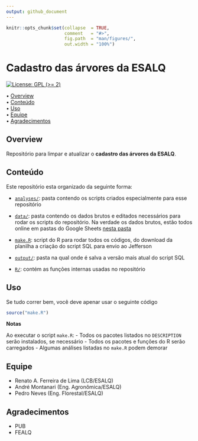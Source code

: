 ```yaml
---
output: github_document
---
```


<!-- README.md is generated from README.Rmd. Please edit that file -->


```r
knitr::opts_chunk$set(collapse  = TRUE,
                      comment   = "#>",
                      fig.path  = "man/figures/",
                      out.width = "100%")
```



<!-- cadastro_ESALQ <img src="man/figures/compendium-sticker.png" align="right" style="float:right; height:120px;"/> -->
Cadastro das árvores da ESALQ
=========================================================

<!-- badges: start -->
[![License: GPL (>= 2)](https://img.shields.io/badge/License-GPL%20%28%3E%3D%202%29-blue.svg)](https://choosealicense.com/licenses/gpl-2.0/)
<!-- badges: end -->



<p align="left">
  • <a href="#overview">Overview</a><br>
  • <a href="#conteúdo">Conteúdo</a><br>
  • <a href="#uso">Uso</a><br>
  • <a href="#equipe">Equipe</a><br>
  • <a href="#agradecimentos">Agradecimentos</a><br>
</p>



## Overview

Repositório para limpar e atualizar o **cadastro das árvores da ESALQ**.


## Conteúdo

Este repositório esta organizado da seguinte forma:

- [`analyses/`](https://github.com/LimaRAF/cadastro_ESALQ/tree/master/analyses):
pasta contendo os scripts criados especialmente para esse repositório

- [`data/`](https://github.com/LimaRAF/cadastro_ESALQ/tree/master/data):
pasta contendo os dados brutos e editados necessários para rodar os scripts do repositório. Na verdade os dados brutos, estão todos online em pastas do Google Sheets [nesta pasta](https://drive.google.com/drive/folders/1dnMfdS6csM8ZJIffZ6FUPPsXN6QgGzPY)

- [`make.R`](https://github.com/LimaRAF/cadastro_ESALQ/tree/master/make.R):
script do R para rodar todos os códigos, do download da planilha a criação 
do script SQL para envio ao Jefferson

- [`output/`](https://github.com/LimaRAF/cadastro_ESALQ/tree/master/output):
pasta na qual onde é salva a versão mais atual do script SQL

- [`R/`](https://github.com/LimaRAF/cadastro_ESALQ/tree/master/R):
contém as funções internas usadas no repositório


## Uso

Se tudo correr bem, você deve apenar usar o seguinte código

```r
source("make.R")
```

**Notas**

Ao executar o script `make.R`:
- Todos os pacotes listados no `DESCRIPTION` serão instalados, se necessário
- Todos os pacotes e funções do R serão carregados
- Algumas análises listadas no `make.R` podem demorar


## Equipe

- Renato A. Ferreira de Lima (LCB/ESALQ)
- André Montanari (Eng. Agronômica/ESALQ)
- Pedro Neves (Eng. Florestal/ESALQ)

## Agradecimentos

- PUB
- FEALQ